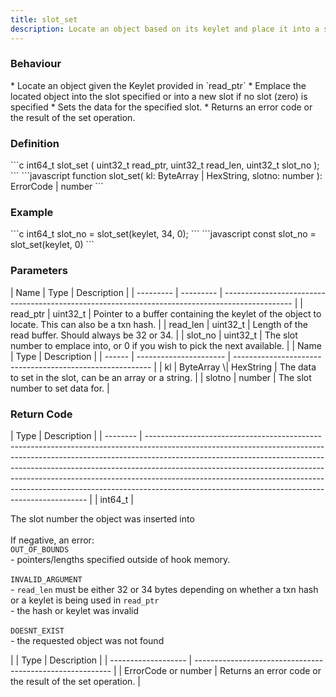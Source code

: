 ```yaml
---
title: slot_set
description: Locate an object based on its keylet and place it into a slot
---
```


### Behaviour

<Tabs>
<TabItem label="C">
* Locate an object given the Keylet provided in `read_ptr`
* Emplace the located object into the slot specified or into a new slot if no slot (zero) is specified
</TabItem>

<TabItem label="JavaScript">
* Sets the data for the specified slot.
* Returns an error code or the result of the set operation.
</TabItem>
</Tabs>



### Definition

<Tabs>
<TabItem label="C">
```c
int64_t slot_set (
    uint32_t read_ptr,
    uint32_t read_len,
    uint32_t slot_no
);
```


</TabItem>

<TabItem label="JavaScript">
```javascript
function slot_set(
    kl: ByteArray | HexString,
    slotno: number
  ): ErrorCode | number
```
</TabItem>
</Tabs>



### Example

<Tabs>
<TabItem label="C">
```c
int64_t slot_no = 
  slot_set(keylet, 34, 0);
```
</TabItem>

<TabItem label="JavaScript">
```javascript
const slot_no = slot_set(keylet, 0)
```
</TabItem>
</Tabs>



### Parameters

<Tabs>
<TabItem label="C">
| Name      | Type      | Description                                                                                     |
| --------- | --------- | ----------------------------------------------------------------------------------------------- |
| read_ptr | uint32_t | Pointer to a buffer containing the keylet of the object to locate. This can also be a txn hash. |
| read_len | uint32_t | Length of the read buffer. Should always be 32 or 34.                                           |
| slot_no  | uint32_t | The slot number to emplace into, or 0 if you wish to pick the next available.                   |
</TabItem>

<TabItem label="JavaScript">
| Name   | Type                   | Description                                               |
| ------ | ---------------------- | --------------------------------------------------------- |
| kl     | ByteArray \| HexString | The data to set in the slot, can be an array or a string. |
| slotno | number                 | The slot number to set data for.                          |
</TabItem>
</Tabs>



### Return Code

<Tabs>
<TabItem label="C">
| Type     | Description                                                                                                                                                                                                                                                                                                                                                                                                                                                           |
| -------- | --------------------------------------------------------------------------------------------------------------------------------------------------------------------------------------------------------------------------------------------------------------------------------------------------------------------------------------------------------------------------------------------------------------------------------------------------------------------- |
| int64_t | <p>The slot number the object was inserted into<br /><br />If negative, an error:<br /><code>OUT_OF_BOUNDS</code><br />- pointers/lengths specified outside of hook memory.<br /><br /><code>INVALID_ARGUMENT</code><br />- <code>read_len</code> must be either 32 or 34 bytes depending on whether a txn hash or a keylet is being used in <code>read_ptr</code><br />- the hash or keylet was invalid<br /><br /><code>DOESNT_EXIST</code><br />- the requested object was not found</p> |
</TabItem>

<TabItem label="JavaScript">
| Type                | Description                                               |
| ------------------- | --------------------------------------------------------- |
| ErrorCode or number | Returns an error code or the result of the set operation. |
</TabItem>
</Tabs>


